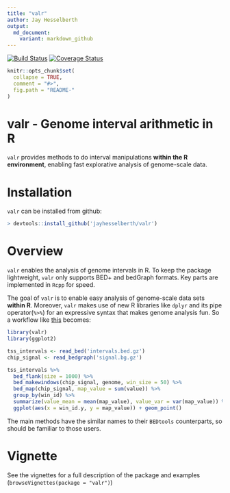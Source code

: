 ```yaml
---
title: "valr"
author: Jay Hesselberth
output:
  md_document:
    variant: markdown_github
---
```


[![Build Status](https://travis-ci.com/jayhesselberth/valr.svg?token=Q9WRSyqYnpS7KpFfTscp&branch=master)](https://travis-ci.com/jayhesselberth/valr)
[![Coverage Status](https://img.shields.io/codecov/c/github/jayhesselberth/valr/master.svg)](https://codecov.io/github/jayhesselberth/valr?branch=master)

```r
knitr::opts_chunk$set(
  collapse = TRUE,
  comment = "#>",
  fig.path = "README-"
)
```

# valr - Genome interval arithmetic in R

`valr` provides methods to do interval manipulations **within the R environment**, enabling fast explorative analysis of genome-scale data.

# Installation

`valr` can be installed from github:

```r
> devtools::install_github('jayhesselberth/valr')
```

# Overview

`valr` enables the analysis of genome intervals in R. To keep the package lightweight, `valr` only supports BED+ and bedGraph formats. Key parts are implemented in `Rcpp` for speed.

The goal of `valr` is to enable easy analysis of genome-scale data sets **within R**. Moreover, `valr` makes use of new R libraries like `dplyr` and its pipe operator(`%>%`) for an expressive syntax that makes genome analysis fun. So a workflow like [this](https://github.com/arq5x/bedtools-protocols/blob/master/bedtools.md#bp3-plot-transcription-factor-occupancy-surrounding-the-transcription-start-site) becomes:

```r
library(valr)
library(ggplot2)

tss_intervals <- read_bed('intervals.bed.gz')
chip_signal <- read_bedgraph('signal.bg.gz')

tss_intervals %>%
  bed_flank(size = 1000) %>%
  bed_makewindows(chip_signal, genome, win_size = 50) %>%
  bed_map(chip_signal, map_value = sum(value)) %>%
  group_by(win_id) %>%
  summarize(value_mean = mean(map_value), value_var = var(map_value)) %>%
  ggplot(aes(x = win_id.y, y = map_value)) + geom_point()
```

The main methods have the similar names to their `BEDtools` counterparts, so should be familiar to those users.
 
# Vignette

See the vignettes for a full description of the package and examples (`browseVignettes(package = "valr")`)

